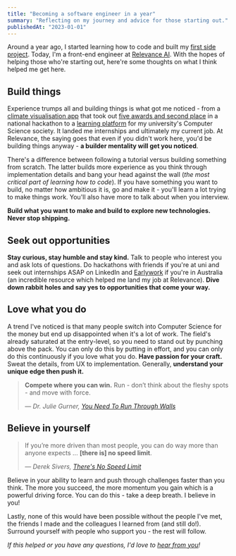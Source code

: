 ```yaml
---
title: "Becoming a software engineer in a year"
summary: "Reflecting on my journey and advice for those starting out."
publishedAt: "2023-01-01"
---
```


Around a year ago, I started learning how to code and built my [first side project](https://mixtape.jyao.me/). Today, I'm a front-end engineer at [Relevance AI](https://tryrelevance.com). With the hopes of helping those who're starting out, here're some thoughts on what I think helped me get here.

## Build things

Experience trumps all and building things is what got me noticed - from a [climate visualisation app](https://greenways.vercel.app) that took out [five awards and second place](https://www.unihack.net/events/2022) in a national hackathon to a [learning platform](https://github.com/csesoc/learning-platform) for my university's Computer Science society. It landed me internships and ultimately my current job. At Relevance, the saying goes that even if you didn't work here, you'd be building things anyway - **a builder mentality will get you noticed**.

There's a difference between following a tutorial versus building something from scratch. The latter builds more experience as you think through implementation details and bang your head against the wall (_the most critical part of learning how to code_). If you have something you want to build, no matter how ambitious it is, go and make it - you'll learn a lot trying to make things work. You'll also have more to talk about when you interview.

**Build what you want to make and build to explore new technologies. Never stop shipping.**

## Seek out opportunities

**Stay curious, stay humble and stay kind.** Talk to people who interest you and ask lots of questions. Do hackathons with friends if you're at uni and seek out internships ASAP on LinkedIn and [Earlywork](https://www.earlywork.co) if you're in Australia (an incredible resource which helped me land my job at Relevance). **Dive down rabbit holes and say yes to opportunities that come your way.**

## Love what you do

A trend I've noticed is that many people switch into Computer Science for the money but end up disappointed when it's a lot of work. The field's already saturated at the entry-level, so you need to stand out by punching above the pack. You can only do this by putting in effort, and you can only do this continuously if you love what you do. **Have passion for your craft.** Sweat the details, from UX to implementation. Generally, **understand your unique edge then push it.**

> **Compete where you can win.** Run - don’t think about the fleshy spots - and move with force.
>
> — _Dr. Julie Gurner, [You Need To Run Through Walls](https://drgurner.substack.com/p/you-need-to-run-through-walls)_

## Believe in yourself

> If you’re more driven than most people, you can do way more than anyone expects ... **[there is] no speed limit**.
>
> — _Derek Sivers, [There's No Speed Limit](https://sive.rs/kimo)_

Believe in your ability to learn and push through challenges faster than you think. The more you succeed, the more momentum you gain which is a powerful driving force. You can do this - take a deep breath. I believe in you!

Lastly, none of this would have been possible without the people I've met, the friends I made and the colleagues I learned from (and still do!). Surround yourself with people who support you - the rest will follow.

_If this helped or you have any questions, I'd love to [hear from you](https://twitter.com/jeffdyao)!_